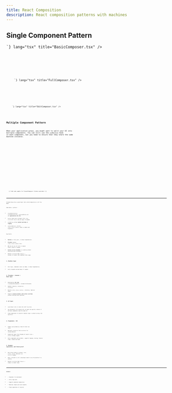 ```yaml
---
title: React Composition
description: React composition patterns with machines
---
```



## Single Component Pattern

<Tabs>
  <TabItem label="Basic">
    <div class="not-content">
      <SimpleComposer
        client:only="react"
        title="Send Message"
        showDropZone={false}
        showEmojiButton={false}
        showClearButton={false}
      />
    </div>
    <Code code={`<SimpleComposer
        client:only="react"
        title="Send Message"
        showDropZone={false}
        showEmojiButton={false}
        showClearButton={false}
      />`} lang="tsx" title="BasicComposer.tsx" />
    <Code code={SimpleComposerCode} lang="tsx" title="SimpleComposer.tsx" />
  </TabItem>
  <TabItem label="Full Featured">
    <div class="not-content">
      <SimpleComposer
        client:only="react"
        title="New Message"
        showDropZone={true}
        showEmojiButton={true}
        showClearButton={true}
      />
    </div>
    <Code code={`<SimpleComposer
        client:only="react"
        title="New Message"
        showDropZone={true}
        showEmojiButton={true}
        showClearButton={true}
      />`} lang="tsx" title="FullComposer.tsx" />
    <Code code={SimpleComposerCode} lang="tsx" title="SimpleComposer.tsx" />
  </TabItem>
  <TabItem label="Edit Mode (Simple)">
    <div class="not-content">
      <SimpleComposer
        client:only="react"
        title="Edit Message"
        showDropZone={false}
        showEmojiButton={true}
        showClearButton={true}
        isEditMode={true}
        initialMessage="This is the original message that needs editing"
      />
    </div>
    <Code code={`<SimpleComposer
        client:only="react"
        title="Edit Message"
        showDropZone={false}
        showEmojiButton={true}
        showClearButton={true}
        isEditMode={true}
        initialMessage="This is the original message that needs editing"
      />`} lang="tsx" title="EditComposer.tsx" />
    <Code code={SimpleComposerCode} lang="tsx" title="SimpleComposer.tsx" />
  </TabItem>
  
</Tabs>



## Multiple Component Pattern

When your application grows, you might want to split your UI into multiple components. You can still use the `useMachine` hook in each component, but you need to ensure that they share the same machine instance.

<Tabs>
  <TabItem label="Channel Composer">
    <div class="not-content">
      <ChannelComposer
        client:only="react"
        channelId="general"
      />
    </div>
    <Code code={ChannelComposerCode} lang="tsx" title="ChannelComposer.tsx" />
  </TabItem>
  <TabItem label="Thread Composer">
    <div class="not-content">
      <ThreadComposerDemo client:only="react" />
    </div>
    <Code code={ThreadComposerCode} lang="tsx" title="ThreadComposer.tsx" />
  </TabItem>
  <TabItem label="Edit Message Composer">
    <div class="not-content">
      <EditMessageDemo client:only="react" />
    </div>
    <Code code={EditMessageComposerCode} lang="tsx" title="EditMessageComposer.tsx" />
  </TabItem>
  <TabItem label="Forward Message Composer">
    <div class="not-content">
      <ForwardMessageDemo client:only="react" />
    </div>
    {/* Add code sample for ForwardComposer if/when available */}
    <Code code={ForwardComposerCode} lang="tsx" title="ForwardComposer.tsx" />
  </TabItem>
</Tabs>

---

Fernando Rojas has a great React talk called Composition is All You Need.

Demo Notes / pattern :

* `ForwardMachineContext`, `ForwardMachineProvider`, `useForwardMachine` are all **generated by the lib**.
* `machine` stays pure (no React refs), `meta` or UI refs live in the UI layer if needed.
* `extendActions` allows **nested overrides or logging**.
* `useForwardMachine()` returns `[state, actions, machine]` (hook is simple and ergonomic).


Key Points 

* **Machine** is fully pure — no React dependencies.
* **Provider** exposes `[state, actions, machine, meta]`.
* **UI** can use `meta` for refs or shared static values if needed.
* **Actions can be extended** in a subtree without affecting outer providers.
* Default `selectState` maps `change.to` → minimal re-renders and ergonomic hook usage.



### 1. **Machine layer**

* Pure logic, immutable state via Immer, no React dependencies.
* Fully reusable outside React if needed.

### 2. **Provider / Context / Hook layer**

* Generated by **lib code** (`createReactMachineModule`) → minimal boilerplate.
* Handles `useMachine`, `extendActions`, `selectState`.
* Returns `[state, actions, machine]` — intuitive, familiar tuple.
* Supports **nested providers with action overrides** without touching outer machines.

### 3. **UI layer**

* Local React refs or static UI stuff live here.
* Can optionally lift shared refs via small UI-specific context if multiple components need the same ref.
* Clean separation of concerns: machine logic ≠ context wiring ≠ UI specifics.

### 4. **Ergonomics / DX**

* Simple `useForwardMachine()` hook for most use cases.
* Optional `extendActions` and `selectState` for custom behavior.
* TypeScript types flow through all layers (`state` + `actions` strongly typed).
* Fully composable and nestable — supports logging, testing, feature flags, scoped overrides.

### 5. **Minimal, expressive, and future-proof**

* Only three things in context: `state`, `actions`, `machine`. Optional `meta` in UI if needed.
* Hook + Provider is all a developer needs to use the machine in a subtree.
* Default `selectState` maps `change.to` → simple re-render logic.

***

**Verdict:**

* ✅ Ergonomic for developers
* ✅ Fully type-safe
* ✅ Supports advanced composition
* ✅ Machines remain pure and reusable
* ✅ Clean separation of concerns

